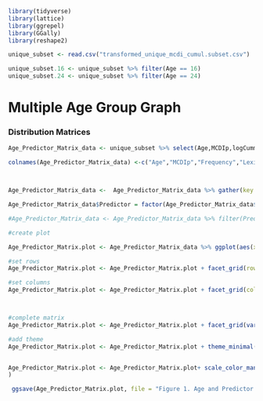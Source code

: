 
```r
library(tidyverse)
library(lattice)
library(ggrepel)
library(GGally)
library(reshape2)

```

```r
unique_subset <- read.csv("transformed_unique_mcdi_cumul.subset.csv")

unique_subset.16 <- unique_subset %>% filter(Age == 16)
unique_subset.24 <- unique_subset %>% filter(Age == 24)

```

# Multiple Age Group Graph
### Distribution Matrices
```r
Age_Predictor_Matrix_data <- unique_subset %>% select(Age,MCDIp,logCummulative_Frequency,Lexical_Diversity,Document_Diversity,ProKWo,ProKWo_Shuffle) 

colnames(Age_Predictor_Matrix_data) <-c("Age","MCDIp","Frequency","Lexical Diversity","Document Diversity","Pro-KWo","Pro-KWo Shuffle")



Age_Predictor_Matrix_data <-  Age_Predictor_Matrix_data %>% gather(key = "Predictor", value =  "Predictor Value",Frequency:`Pro-KWo Shuffle`)

Age_Predictor_Matrix_data$Predictor = factor(Age_Predictor_Matrix_data$Predictor, levels=c("Frequency","Lexical Diversity","Document Diversity","Pro-KWo","Pro-KWo Shuffle"))

#Age_Predictor_Matrix_data <- Age_Predictor_Matrix_data %>% filter(Predictor != "`Pro-KWo Shuffle`")

#create plot

Age_Predictor_Matrix.plot <- Age_Predictor_Matrix_data %>% ggplot(aes(x = `Predictor Value`,y = MCDIp, color = Predictor)) + geom_point()

#set rows
Age_Predictor_Matrix.plot <- Age_Predictor_Matrix.plot + facet_grid(rows = vars(Age))

#set columns
Age_Predictor_Matrix.plot <- Age_Predictor_Matrix.plot + facet_grid(cols = vars(Predictor))



#complete matrix
Age_Predictor_Matrix.plot <- Age_Predictor_Matrix.plot + facet_grid(vars(Age),vars(Predictor),scales = "free")

#add theme
Age_Predictor_Matrix.plot <- Age_Predictor_Matrix.plot + theme_minimal() + theme(legend.position= "none",text = element_text(size=18, face = "bold", hjust = 0.5))


Age_Predictor_Matrix.plot <- Age_Predictor_Matrix.plot+ scale_color_manual(values = c("#eeb1a2","#02a699","#f45c51","#274dc6","#000000")
)

 ggsave(Age_Predictor_Matrix.plot, file = "Figure 1. Age and Predictor Matrix.jpeg",dpi = "retina", width = 14, height = 14)
```